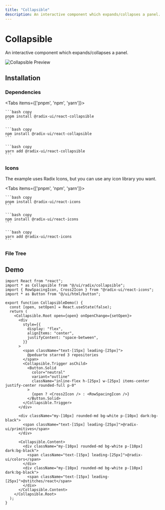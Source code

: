 ```yaml
---
title: "Collapsible"
description: An interactive component which expands/collapses a panel.
---
```



# Collapsible

An interactive component which expands/collapses a panel.

<RadixDocs slug="collapsible" />

![Collapsible Preview](/pro/demos/radix/collapsible.png)

## Installation

### Dependencies

<Tabs items={['pnpm', 'npm', 'yarn']}>
  <Tab>
    
    ```bash copy
    pnpm install @radix-ui/react-collapsible
    ```

  </Tab>
  <Tab>
    
    ```bash copy
    npm install @radix-ui/react-collapsible
    ```

  </Tab>
  <Tab>
    
    ```bash copy
    yarn add @radix-ui/react-collapsible
    ```

  </Tab>
</Tabs>

### Icons

The example uses Radix Icons, but you can use any icon library you want.

<Tabs items={['pnpm', 'npm', 'yarn']}>
  <Tab>
    
    ```bash copy
    pnpm install @radix-ui/react-icons
    ```

  </Tab>
  <Tab>
    
    ```bash copy
    npm install @radix-ui/react-icons
    ```

  </Tab>
  <Tab>
    
    ```bash copy
    yarn add @radix-ui/react-icons
    ```

  </Tab>
</Tabs>

### File Tree

<FileTree>
  <FileTree.Folder name="ui" defaultOpen>
    <FileTree.Folder name="radix" defaultOpen>
      <FileTree.File name="collapsible.tsx" />
    </FileTree.Folder>
  </FileTree.Folder>
</FileTree>

## Demo

```tsx copy filename="@/demos/radix/collapsible.tsx"
import React from "react";
import * as Collapsible from "@/ui/radix/collapsible";
import { RowSpacingIcon, Cross2Icon } from "@radix-ui/react-icons";
import * as Button from "@/ui/html/button";

export function CollapsibleDemo() {
  const [open, setOpen] = React.useState(false);
  return (
    <Collapsible.Root open={open} onOpenChange={setOpen}>
      <div
        style={{
          display: "flex",
          alignItems: "center",
          justifyContent: "space-between",
        }}
      >
        <span className="text-[15px] leading-[25px]">
          @peduarte starred 3 repositories
        </span>
        <Collapsible.Trigger asChild>
          <Button.Solid
            color="neutral"
            variant="outline"
            className="inline-flex h-[25px] w-[25px] items-center justify-center rounded-full p-0"
          >
            {open ? <Cross2Icon /> : <RowSpacingIcon />}
          </Button.Solid>
        </Collapsible.Trigger>
      </div>

      <div className="my-[10px] rounded-md bg-white p-[10px] dark:bg-black">
        <span className="text-[15px] leading-[25px]">@radix-ui/primitives</span>
      </div>

      <Collapsible.Content>
        <div className="my-[10px] rounded-md bg-white p-[10px] dark:bg-black">
          <span className="text-[15px] leading-[25px]">@radix-ui/colors</span>
        </div>
        <div className="my-[10px] rounded-md bg-white p-[10px] dark:bg-black">
          <span className="text-[15px] leading-[25px]">@stitches/react</span>
        </div>
      </Collapsible.Content>
    </Collapsible.Root>
  );
}
```
